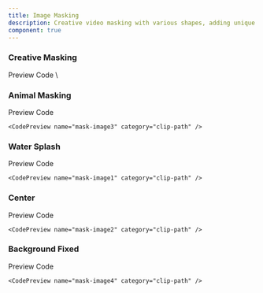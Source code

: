 ```yaml
---
title: Image Masking
description: Creative video masking with various shapes, adding unique and artistic effects to images through custom cutouts.
component: true
---
```


### Creative Masking

<Tabs defaultValue="preview" className="w-full relative">
  <TabsList >
    <TabsTrigger value="preview">Preview</TabsTrigger>
    <TabsTrigger value="codesnippet">Code</TabsTrigger>
  </TabsList>
  <TabsContent
    value="preview"
  >
    <ComponentPreview name="mask-image0" category="clip-path">
    </ComponentPreview>

  </TabsContent>
  <TabsContent value="codesnippet">
  <CodeWrapper noExpand={true}>
    <CodePreview name="mask-image0" category="clip-path" />\
  </CodeWrapper>
  </TabsContent>
</Tabs>

### Animal Masking

<Tabs defaultValue="preview" className="w-full relative">
  <TabsList >
    <TabsTrigger value="preview">Preview</TabsTrigger>
    <TabsTrigger value="codesnippet">Code</TabsTrigger>
  </TabsList>
  <TabsContent
    value="preview"
  >
    <ComponentPreview name="mask-image3" category="clip-path">
    </ComponentPreview>

  </TabsContent>
  <TabsContent value="codesnippet">
  <CodeWrapper noExpand={true}>

    <CodePreview name="mask-image3" category="clip-path" />

  </CodeWrapper>

  </TabsContent>
</Tabs>

### Water Splash

<Tabs defaultValue="preview" className="w-full relative">
  <TabsList >
    <TabsTrigger value="preview">Preview</TabsTrigger>
    <TabsTrigger value="codesnippet">Code</TabsTrigger>
  </TabsList>
  <TabsContent
    value="preview"
  >
    <ComponentPreview basicPadding={true} name="mask-image1" category="clip-path"/>

  </TabsContent>
  <TabsContent value="codesnippet">
  <CodeWrapper noExpand={true}>

    <CodePreview name="mask-image1" category="clip-path" />

  </CodeWrapper>

  </TabsContent>
</Tabs>

### Center

<Tabs defaultValue="preview" className="w-full relative">
  <TabsList >
    <TabsTrigger value="preview">Preview</TabsTrigger>
    <TabsTrigger value="codesnippet">Code</TabsTrigger>
  </TabsList>
  <TabsContent
    value="preview"
  >
    <ComponentPreview basicPadding={true} name="mask-image2" category="clip-path"/>

  </TabsContent>
  <TabsContent value="codesnippet">
  <CodeWrapper noExpand={true}>

    <CodePreview name="mask-image2" category="clip-path" />

  </CodeWrapper>

  </TabsContent>
</Tabs>

### Background Fixed

<Tabs defaultValue="preview" className="w-full relative">
  <TabsList >
    <TabsTrigger value="preview">Preview</TabsTrigger>
    <TabsTrigger value="codesnippet">Code</TabsTrigger>
  </TabsList>
  <TabsContent
    value="preview"
  >
    <ComponentPreview basicPadding={true} name="mask-image4" category="clip-path"/>

  </TabsContent>
  <TabsContent value="codesnippet">
  <CodeWrapper noExpand={true}>

    <CodePreview name="mask-image4" category="clip-path" />

  </CodeWrapper>

  </TabsContent>
</Tabs>
